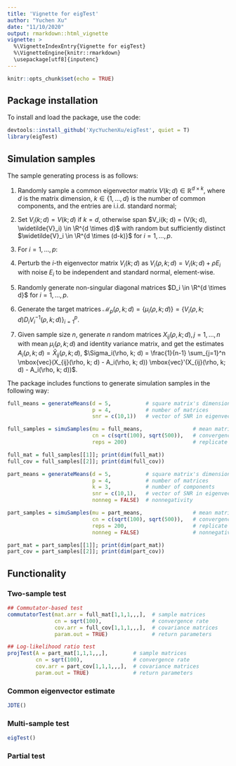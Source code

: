 ```yaml
---
title: 'Vignette for eigTest'
author: "Yuchen Xu"
date: "11/10/2020"
output: rmarkdown::html_vignette
vignette: >
  %\VignetteIndexEntry{Vignette for eigTest}
  %\VignetteEngine{knitr::rmarkdown}
  \usepackage[utf8]{inputenc}
---
```


```r
knitr::opts_chunk$set(echo = TRUE)
```

## Package installation

To install and load the package, use the code:
```r
devtools::install_github('XycYuchenXu/eigTest', quiet = T)
library(eigTest)
```

## Simulation samples

The sample generating process is as follows:

1. Randomly sample a common eigenvector matrix $V(k; d) \in \mathbb{R}^{d \times k}$, where $d$ is the matrix dimension, $k \in \{1, \dots, d\}$ is the number of common components, and the entries are i.i.d. standard normal;

2. Set $V_i(k; d) = V(k; d)$ if $k = d$, otherwise span $V_i(k; d) = (V(k; d), \widetilde{V}_i) \in \R^{d \times d}$ with random but sufficiently distinct $\widetilde{V}_i \in \R^{d \times (d-k)}$ for $i = 1, \dots, p$.

3. For $i=1, \dots, p$:
  1. Perturb the $i$-th eigenvector matrix $V_i(k; d)$ as $V_i(\rho, k; d) = V_i(k; d) + \rho E_i$ with noise $E_i$ to be independent and standard normal, element-wise.
  2. Randomly generate non-singular diagonal matrices $D_i \in \R^{d \times d}$ for $i = 1, \dots, p$.

4. Generate the target matrices $\mathcal{M}_p(\rho, k; d) = \{\mu_i(\rho, k; d)\} = \{ V_i(\rho, k; d) D_i V_i^{-1}(\rho, k; d)\}_{i=1}^p$.

5. Given sample size $n$, generate $n$ random matrices $X_{ij}(\rho, k; d), j = 1, \dots, n$ with mean $\mu_i(\rho, k; d)$ and identity variance matrix, and get the estimates $A_i(\rho, k; d) = \bar X_{ij}(\rho, k; d)$, $\Sigma_i(\rho, k; d) = \frac{1}{n-1} \sum_{j=1}^n \mbox{vec}(X_{ij}(\rho, k; d) - A_i(\rho, k; d)) \mbox{vec}'(X_{ij}(\rho, k; d) - A_i(\rho, k; d))$.

The package includes functions to generate simulation samples in the following way:

```r
full_means = generateMeans(d = 5,           # square matrix's dimension
                           p = 4,           # number of matrices
                           snr = c(10,1))   # vector of SNR in eigenvector

full_samples = simuSamples(mu = full_means,                # mean matrices
                           cn = c(sqrt(100), sqrt(500)),   # convergence rate
                           reps = 200)                     # replicate

full_mat = full_samples[[1]]; print(dim(full_mat))
full_cov = full_samples[[2]]; print(dim(full_cov))

part_means = generateMeans(d = 5,           # square matrix's dimension
                           p = 4,           # number of matrices
                           k = 3,           # number of components
                           snr = c(10,1),   # vector of SNR in eigenvector
                           nonneg = FALSE)  # nonnegativity

part_samples = simuSamples(mu = part_means,                # mean matrices
                           cn = c(sqrt(100), sqrt(500)),   # convergence rate
                           reps = 200,                     # replicate
                           nonneg = FALSE)                 # nonnegativity

part_mat = part_samples[[1]]; print(dim(part_mat))
part_cov = part_samples[[2]]; print(dim(part_cov))
```


## Functionality

### Two-sample test

```r
## Commutator-based test
commutatorTest(mat.arr = full_mat[1,1,1,,,],  # sample matrices
               cn = sqrt(100),                # convergence rate
               cov.arr = full_cov[1,1,1,,,],  # covariance matrices
               param.out = TRUE)              # return parameters

## Log-likelihood ratio test
projTest(A = part_mat[1,1,1,,,],        # sample matrices
         cn = sqrt(100),                # convergence rate
         cov.arr = part_cov[1,1,1,,,],  # covariance matrices
         param.out = TRUE)              # return parameters
```

### Common eigenvector estimate

```r
JDTE()
```

### Multi-sample test

```r
eigTest()
```

### Partial test

```r

```

